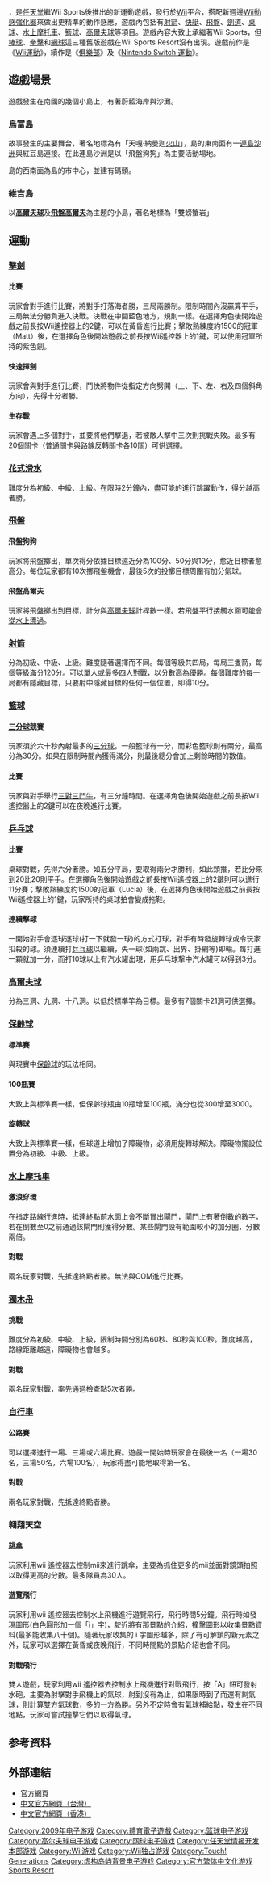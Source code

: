 {{NoteTA
| G1 = Games
| G2 = Nintendo
}}

{{Infobox VG
|title=Wii運動 度假勝地
|english=Wii Sports Resort
|image = File:Wii Sports Resort Cover.jpg
|caption=《Wii運動 度假勝地》台版封面
|developer=[[任天堂情報開發本部|任天堂情報開發本部第二小組]]
|publisher=[[任天堂|任天堂]]
|director = 嶋村隆行<br/>山下善一
|producer = [[江口勝也|江口勝也]]
|released = 
{{vgrelease|JP|2009年6月25日<ref name="JP site">{{cite web|url=http://www.nintendo.co.jp/wii/rztj/index.html|title=Wii Sports Resort|accessdate=2009年6月4日|publisher=Nintendo|language=ja|archive-date=2022年4月23日|archive-url=https://web.archive.org/web/20220423211158/https://www.nintendo.co.jp/wii/rztj/index.html}}</ref>|AUS|2009年7月23日<ref>{{Cite web | url=http://news.nintendo.com.au/2009/05/wii-sports-resort-and-wii-motionplus-release-date-announced|title=Wii Sports Resort and Wii MotionPlus – Release date announced|date=May 20, 2009}}</ref>|EU|2009年7月24日<ref>{{Cite web|url=http://www.computerandvideogames.com/article.php?id=213028|title=Official: Wii MotionPlus dated|date=April 14, 2009|accessdate=June 4, 2009|archive-url=https://web.archive.org/web/20090417030730/http://www.computerandvideogames.com/article.php?id=213028|archive-date=2009-04-17|dead-url=yes}}</ref>|NA|2009年7月26日<ref name="NAPress">{{cite web |title=Nintendo to set Summer '09 Ablaze with Wii MotionPlus and Wii Sports Resort |publisher=Nintendo Of America |url=http://www.nintendo.com/whatsnew/detail/E6yRJ1_M9EA1zDpxcGszYx3haYyy7TGF |date=2009-05-05 |accessdate=2016-11-21 |deadurl=yes |archiveurl=https://web.archive.org/web/20161008063329/https://www.nintendo.com/whatsnew/detail/E6yRJ1_M9EA1zDpxcGszYx3haYyy7TGF |archivedate=2016-10-08 }}{{失效鏈接}}</ref>|[[台湾|台湾]]|2009年12月12日<ref>{{cite web | title=Wii Sports Resort 繁体中文版 | publisher=台湾任天堂 | date=2009年12月12日 | url=http://www.nintendo.tw/wiisportsresort/index.htm | accessdate=2010年1月25日 | archive-date=2010年7月30日 | archive-url=https://web.archive.org/web/20100730235846/http://www.nintendo.tw/wiisportsresort/index.htm | dead-url=yes }}</ref>|[[香港|香港]]|2009年12月20日<ref>{{cite web | title=Wii中文版遊戲 Wii Sports Resort | publisher=香港任天堂 | date=2009年12月20日 | url=http://nintendo.com.hk/wiisportsresort/index.htm | deadurl=yes | archiveurl=https://web.archive.org/web/20120202115610/http://www.nintendo.com.hk/wiisportsresort/index.htm | archivedate=2012年2月2日 | accessdate=2012年6月4日 }}</ref>|[[南韩|南韩]]|2010年6月24日<ref>{{cite web | title=한국닌텐도, 두 개의 신작 발표: 위 스포츠 리조트 및 마리오와 루이지 RPG 정식 발매 | publisher=Nintendo Korea | date=May 19, 2010 | url=http://www.nintendo.co.kr/PR/NewsRelease09.php | accessdate=2012-06-04 | archive-date=2016-08-06 | archive-url=https://web.archive.org/web/20160806063621/http://www.nintendo.co.kr/PR/NewsRelease09.php | dead-url=no }}</ref>}}
|genre=[[體育遊戲|體育]]
|series=[[Wii系列|Wii系列]]
|modes=[[单人游戏|單人]]、[[多人游戏|多人游戏（2-4人）]]
|platforms=[[Wii|Wii]]
}}

{{Vgname|Wii運動 度假勝地|en=Wii Sports Resort|cn=Wii运动胜地|tw=Wii運動 度假勝地}}，是[[任天堂|任天堂]]繼Wii Sports後推出的新運動遊戲，發行於[[Wii|Wii]]平台，搭配新週邊[[Wii動感強化器|Wii動感強化器]]來做出更精準的動作感應，遊戲內包括有[[射箭|射箭]]、[[快艇|快艇]]、[[飛盤|飛盤]]、[[劍道|劍道]]、[[桌球|桌球]]、[[水上摩托車|水上摩托車]]、[[籃球|籃球]]、[[高爾夫球|高爾夫球]]等項目。遊戲內容大致上承繼著Wii Sports，但[[棒球|棒球]]、[[拳擊|拳擊]]和[[網球|網球]]這三種舊版遊戲在Wii Sports Resort沒有出現。遊戲前作是《[[Wii_Sports|Wii運動]]》，續作是《[[Wii_Sports_Club|俱樂部]]》及《[[Nintendo_Switch_運動|Nintendo Switch 運動]]》。

== 遊戲場景 ==

遊戲發生在南國的幾個小島上，有著蔚藍海岸與沙灘。

=== 烏富島 ===
故事發生的主要舞台，著名地標為有「天嘎·納曼迦[[火山|火山]]」，島的東南面有一[[連島沙洲|連島沙洲]]與紅豆島連接。在此連島沙洲是以「飛盤狗狗」為主要活動場地。

島的西南面為島的市中心，並建有碼頭。

=== 維吉島 ===
以'''[[高爾夫球|高爾夫球]]'''及'''[[飛盤高爾夫|飛盤高爾夫]]'''為主題的小島，著名地標為「雙螃蟹岩」

== 運動 ==

=== [[擊劍|擊劍]] ===

====比賽====
玩家會對手進行比賽，將對手打落海者勝，三局兩勝制。限制時間內沒贏算平手，三局無法分勝負進入決戰。決戰在中間藍色地方，規則一樣。在選擇角色後開始遊戲之前長按Wii遙控器上的2鍵，可以在黃昏進行比賽；擊敗熟練度約1500的冠軍（Matt）後，在選擇角色後開始遊戲之前長按Wii遙控器上的1鍵，可以使用冠軍所持的紫色劍。

====快速揮劍====
玩家會與對手進行比賽，鬥快將物件從指定方向劈開（上、下、左、右及四個斜角方向），先得十分者勝。

====生存戰====
玩家會遇上多個對手，並要將他們擊退，若被敵人擊中三次則挑戰失敗。最多有20個關卡（普通關卡與路線反轉關卡各10關）可供選擇。

=== [[花式滑水|花式滑水]] ===
難度分為初級、中級、上級。在限時2分鐘內，盡可能的進行跳躍動作，得分越高者勝。

=== [[飛盤|飛盤]] ===

====飛盤狗狗====
玩家將飛盤擲出，單次得分依據目標遠近分為100分、50分與10分，愈近目標者愈高分。每位玩家都有10次擲飛盤機會，最後5次的投擲目標周圍有加分氣球。
====飛盤高爾夫====
玩家將飛盤擲出到目標，計分與[[高爾夫球|高爾夫球]]計桿數一樣。若飛盤平行接觸水面可能會[[打水漂|從水上漂過]]。

=== [[射箭|射箭]] ===

分為初級、中級、上級。難度隨著選擇而不同。每個等級共四局，每局三隻箭，每個等級滿分120分。可以單人或最多四人對戰，以分數高為優勝。每個難度的每一局都有隱藏目標，只要射中隱藏目標的任何一個位置，即得10分。

=== [[籃球|籃球]] ===

====[[三分球|三分球]]競賽====
玩家須於六十秒內射最多的[[三分球|三分球]]。一般籃球有一分，而彩色籃球則有兩分，最高分為30分。如果在限制時間內獲得滿分，則最後總分會加上剩餘時間的數值。

====比賽====
玩家與對手舉行[[3x3_(篮球)|三對三鬥牛]]，有三分鐘時間。在選擇角色後開始遊戲之前長按Wii遙控器上的2鍵可以在夜晚進行比賽。

=== [[乒乓球|乒乓球]] ===

====比賽====
桌球對戰，先得六分者勝。如五分平局，要取得兩分才勝利，如此類推，若比分來到20比20則平手。在選擇角色後開始遊戲之前長按Wii遙控器上的2鍵則可以進行11分賽；擊敗熟練度約1500的冠軍（Lucia）後，在選擇角色後開始遊戲之前長按Wii遙控器上的1鍵，玩家所持的桌球拍會變成拖鞋。

====連續擊球====
一開始對手會逐球逐球(打一下就發一球)的方式打球，對手有時發旋轉球或令玩家扣殺的球。須連續打[[乒乓球|乒乓球]]以繼續，失一球(如兩跳、出界、掛網等)即輸。每打進一顆就加一分，而打10球以上有汽水罐出現，用乒乓球撃中汽水罐可以得到3分。

=== [[高爾夫球|高爾夫球]] ===

分為三洞、九洞、十八洞。以低於標準竿為目標。最多有7個關卡21洞可供選擇。

=== [[保齡球|保齡球]] ===

====標準賽====
與現實中[[保齡球|保齡球]]的玩法相同。
====100瓶賽====
大致上與標準賽一樣，但保齡球瓶由10瓶增至100瓶，滿分也從300增至3000。
====旋轉球====
大致上與標準賽一樣，但球道上增加了障礙物，必須用旋轉球解決。障礙物擺設位置分為初級、中級、上級。

=== [[水上摩托車|水上摩托車]] ===

====激浪穿環====
在指定路線行進時，抵達終點前水面上會不斷冒出閘門，閘門上有著倒數的數字，若在倒數至0之前通過該閘門則獲得分數。某些閘門設有範圍較小的加分圈，分數兩倍。

====對戰====
兩名玩家對戰，先抵達終點者勝。無法與COM進行比賽。

=== [[獨木舟|獨木舟]] ===

====挑戰====
難度分為初級、中級、上級，限制時間分別為60秒、80秒與100秒。難度越高，路線距離越遠，障礙物也會越多。

====對戰====
兩名玩家對戰，率先通過檢查點5次者勝。

=== [[自行車|自行車]] ===

====公路賽====
可以選擇進行一場、三場或六場比賽。遊戲一開始時玩家會在最後一名（一場30名，三場50名，六場100名），玩家得盡可能地取得第一名。

====對戰====
兩名玩家對戰，先抵達終點者勝。

=== 翱翔天空 ===

====[[跳伞|跳傘]]====
玩家利用wii 遙控器去控制mii來進行跳傘，主要為抓住更多的mii並面對鏡頭拍照以取得更高的分數。最多隊員為30人。

====遊覽飛行====
玩家利用wii 遙控器去控制水上飛機進行遊覽飛行，飛行時間5分鐘。飛行時如發現圖形(白色圓形加一個「i」字)，駛近將有那景點的介紹，撞擊圖形以收集景點資料(最多能收集八十個)。隨著玩家收集的 i 字圖形越多，除了有可解鎖的新元素之外，玩家可以選擇在黃昏或夜晚飛行，不同時間點的景點介紹也會不同。

====對戰飛行====
雙人遊戲，玩家利用wii 遙控器去控制水上飛機進行對戰飛行，按「A」鈕可發射水砲，主要為射擊對手飛機上的氣球，射到沒有為止，如果限時到了而還有剩氣球，則計算雙方氣球數，多的一方為勝。另外不定時會有氣球補給點，發生在不同地點，玩家可嘗試撞擊它們以取得氣球。

== 参考资料 ==
{{Reflist|2}}

== 外部連結 ==
*[https://web.archive.org/web/20090614091358/http://www.nintendo.com/games/detail/iGnKcC3xIs0WX4L3v6TedMHsQhZCKMsQ 官方網頁]
*[http://www.nintendo.tw/wiisportsresort/index.htm 中文官方網頁（台灣）] {{Wayback|url=http://www.nintendo.tw/wiisportsresort/index.htm |date=20100730235846 }}
*[http://www.nintendo.com.hk/wiisportsresort/index.htm 中文官方網頁（香港）] {{Wayback|url=http://www.nintendo.com.hk/wiisportsresort/index.htm |date=20190410190147 }}

{{Wii系列}}
{{飞行俱乐部系列}}

{{Portal bar|電子遊戲|任天堂}}

{{DEFAULTSORT:Wii Sports Resort}}
[[Category:2009年电子游戏|Category:2009年电子游戏]]
[[Category:體育電子遊戲|Category:體育電子遊戲]]
[[Category:篮球电子游戏|Category:篮球电子游戏]]
[[Category:高尔夫球电子游戏|Category:高尔夫球电子游戏]]
[[Category:网球电子游戏|Category:网球电子游戏]]
[[Category:任天堂情报开发本部游戏|Category:任天堂情报开发本部游戏]]
[[Category:Wii游戏|Category:Wii游戏]]
[[Category:Wii独占游戏|Category:Wii独占游戏]]
[[Category:Touch!_Generations|Category:Touch! Generations]]
[[Category:虚构岛屿背景电子游戏|Category:虚构岛屿背景电子游戏]]
[[Category:官方繁体中文化游戏|Category:官方繁体中文化游戏]]
[[Category:Wii系列|Sports Resort]]